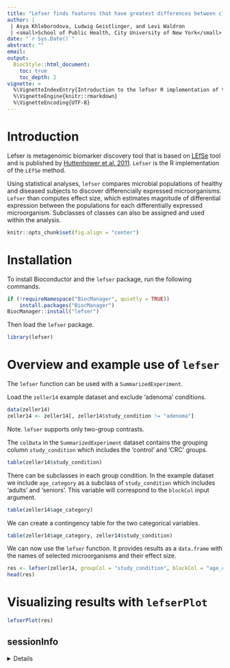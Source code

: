 ```yaml
---
title: "Lefser finds features that have greatest differences between classes."
author: |
 | Asya Khleborodova, Ludwig Geistlinger, and Levi Waldron
 | <small>School of Public Health, City University of New York</small>
date: "`r Sys.Date()`"
abstract: ""
email:
output:
  BiocStyle::html_document:
    toc: true
    toc_depth: 2
vignette: >
  %\VignetteIndexEntry{Introduction to the lefser R implementation of the popular LEfSE software for biomarker discovery in microbiome analysis.}
  %\VignetteEngine{knitr::rmarkdown}
  %\VignetteEncoding{UTF-8}
---
```


# Introduction

Lefser is metagenomic biomarker discovery tool that is based on
[LEfSe](https://huttenhower.sph.harvard.edu/galaxy/) tool and is published by
[Huttenhower et al.  2011](https://www.ncbi.nlm.nih.gov/pmc/articles/PMC3218848/).
`Lefser` is the R implementation of the `LEfSe` method.

Using statistical analyses, `lefser` compares microbial populations of healthy
and diseased subjects to discover differencially expressed microorganisms.
`Lefser` than computes effect size, which estimates magnitude of differential
expression between the populations for each differentially expressed
microorganism. Subclasses of classes can also be assigned and used within the
analysis.

```r
knitr::opts_chunk$set(fig.align = "center")
```

# Installation

To install Bioconductor and the `lefser` package, run the following
commands.

```r
if (!requireNamespace("BiocManager", quietly = TRUE))
    install.packages("BiocManager")
BiocManager::install("lefser")
```

Then load the `lefser` package.

```r
library(lefser)
```

# Overview and example use of `lefser`

The `lefser` function can be used with a `SummarizedExperiment`.

Load the `zeller14` example dataset and exclude 'adenoma' conditions.

```r
data(zeller14)
zeller14 <- zeller14[, zeller14$study_condition != "adenoma"]
```

Note. `lefser` supports only two-group contrasts.

The `colData` in the `SummarizedExperiment` dataset contains the grouping
column `study_condition` which includes the 'control' and 'CRC' groups.

```r
table(zeller14$study_condition)
```

There can be subclasses in each group condition. In the example dataset
we include `age_category` as a subclass of `study_condition` which includes
'adults' and 'seniors'. This variable will correspond to the `blockCol`
input argument.

```r
table(zeller14$age_category)
```

We can create a contingency table for the two categorical variables.

```r
table(zeller14$age_category, zeller14$study_condition)
```

We can now use the `lefser` function. It provides results as a `data.frame`
with the names of selected microorganisms and their effect size.


```r
res <- lefser(zeller14, groupCol = "study_condition", blockCol = "age_category")
head(res)
```

# Visualizing results with `lefserPlot`


```r
lefserPlot(res)
```

## sessionInfo

<details>

```r
sessionInfo()
```

</details>
